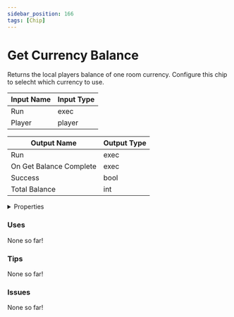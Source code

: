 ```yaml
---
sidebar_position: 166
tags: [Chip]
---
```


# Get Currency Balance

Returns the local players balance of one room currency. Configure this chip to selecht which currency to use.



| Input Name | Input Type |
|-----------|-----------|
| Run | exec |
| Player | player |

| Output Name | Output Type |
|-----------|-----------|
| Run | exec |
| On Get Balance Complete | exec |
| Success | bool |
| Total Balance | int |


<details>
  <summary>Properties</summary>
  <div>
    <div>
    <table>
      <thead>
        <tr>
          <th>Is beta required?</th>
          <th>❌</th>
        </tr>
        <tr>
          <th>Is this chip a trolling risk?</th>
          <th>❌</th>
        </tr>
        <tr>
          <th>Chip UUPD</th>
          <th>a4b0c860-e7f0-4abf-ad7c-9be1805c3d01</th>
        </tr>
      </thead>
    </table>
    </div>
  </div>
</details>

### Uses

None so far!

### Tips

None so far!

### Issues

None so far!
